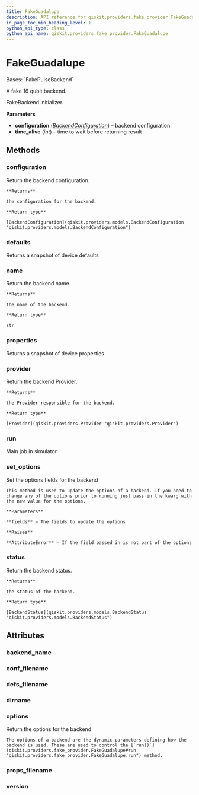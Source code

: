 ```yaml
---
title: FakeGuadalupe
description: API reference for qiskit.providers.fake_provider.FakeGuadalupe
in_page_toc_min_heading_level: 1
python_api_type: class
python_api_name: qiskit.providers.fake_provider.FakeGuadalupe
---
```


# FakeGuadalupe

<Class id="qiskit.providers.fake_provider.FakeGuadalupe" github="https://github.com/qiskit/qiskit/tree/stable/0.24/qiskit/providers/fake_provider/backends/guadalupe/fake_guadalupe.py" signature="FakeGuadalupe">
  Bases: `FakePulseBackend`

  A fake 16 qubit backend.

  FakeBackend initializer.

  **Parameters**

  *   **configuration** ([*BackendConfiguration*](qiskit.providers.models.BackendConfiguration "qiskit.providers.models.BackendConfiguration")) – backend configuration
  *   **time\_alive** (*int*) – time to wait before returning result

  ## Methods

  <span id="qiskit-providers-fake-provider-fakeguadalupe-configuration" />

  ### configuration

  <Function id="qiskit.providers.fake_provider.FakeGuadalupe.configuration" signature="FakeGuadalupe.configuration()">
    Return the backend configuration.

    **Returns**

    the configuration for the backend.

    **Return type**

    [BackendConfiguration](qiskit.providers.models.BackendConfiguration "qiskit.providers.models.BackendConfiguration")
  </Function>

  <span id="qiskit-providers-fake-provider-fakeguadalupe-defaults" />

  ### defaults

  <Function id="qiskit.providers.fake_provider.FakeGuadalupe.defaults" signature="FakeGuadalupe.defaults()">
    Returns a snapshot of device defaults
  </Function>

  <span id="qiskit-providers-fake-provider-fakeguadalupe-name" />

  ### name

  <Function id="qiskit.providers.fake_provider.FakeGuadalupe.name" signature="FakeGuadalupe.name()">
    Return the backend name.

    **Returns**

    the name of the backend.

    **Return type**

    str
  </Function>

  <span id="qiskit-providers-fake-provider-fakeguadalupe-properties" />

  ### properties

  <Function id="qiskit.providers.fake_provider.FakeGuadalupe.properties" signature="FakeGuadalupe.properties()">
    Returns a snapshot of device properties
  </Function>

  <span id="qiskit-providers-fake-provider-fakeguadalupe-provider" />

  ### provider

  <Function id="qiskit.providers.fake_provider.FakeGuadalupe.provider" signature="FakeGuadalupe.provider()">
    Return the backend Provider.

    **Returns**

    the Provider responsible for the backend.

    **Return type**

    [Provider](qiskit.providers.Provider "qiskit.providers.Provider")
  </Function>

  <span id="qiskit-providers-fake-provider-fakeguadalupe-run" />

  ### run

  <Function id="qiskit.providers.fake_provider.FakeGuadalupe.run" signature="FakeGuadalupe.run(run_input, **kwargs)">
    Main job in simulator
  </Function>

  <span id="qiskit-providers-fake-provider-fakeguadalupe-set-options" />

  ### set\_options

  <Function id="qiskit.providers.fake_provider.FakeGuadalupe.set_options" signature="FakeGuadalupe.set_options(**fields)">
    Set the options fields for the backend

    This method is used to update the options of a backend. If you need to change any of the options prior to running just pass in the kwarg with the new value for the options.

    **Parameters**

    **fields** – The fields to update the options

    **Raises**

    **AttributeError** – If the field passed in is not part of the options
  </Function>

  <span id="qiskit-providers-fake-provider-fakeguadalupe-status" />

  ### status

  <Function id="qiskit.providers.fake_provider.FakeGuadalupe.status" signature="FakeGuadalupe.status()">
    Return the backend status.

    **Returns**

    the status of the backend.

    **Return type**

    [BackendStatus](qiskit.providers.models.BackendStatus "qiskit.providers.models.BackendStatus")
  </Function>

  ## Attributes

  ### backend\_name

  <Attribute id="qiskit.providers.fake_provider.FakeGuadalupe.backend_name" name="backend_name" attributeValue="= 'fake_guadalupe'" />

  ### conf\_filename

  <Attribute id="qiskit.providers.fake_provider.FakeGuadalupe.conf_filename" name="conf_filename" attributeValue="= 'conf_guadalupe.json'" />

  ### defs\_filename

  <Attribute id="qiskit.providers.fake_provider.FakeGuadalupe.defs_filename" name="defs_filename" attributeValue="= 'defs_guadalupe.json'" />

  ### dirname

  <Attribute id="qiskit.providers.fake_provider.FakeGuadalupe.dirname" name="dirname" attributeValue="= '/home/computertreker/git/qiskit/qiskit/.tox/docs/lib/python3.8/site-packages/qiskit/providers/fake_provider/backends/guadalupe'" />

  ### options

  <Attribute id="qiskit.providers.fake_provider.FakeGuadalupe.options" name="options">
    Return the options for the backend

    The options of a backend are the dynamic parameters defining how the backend is used. These are used to control the [`run()`](qiskit.providers.fake_provider.FakeGuadalupe#run "qiskit.providers.fake_provider.FakeGuadalupe.run") method.
  </Attribute>

  ### props\_filename

  <Attribute id="qiskit.providers.fake_provider.FakeGuadalupe.props_filename" name="props_filename" attributeValue="= 'props_guadalupe.json'" />

  ### version

  <Attribute id="qiskit.providers.fake_provider.FakeGuadalupe.version" name="version" attributeValue="= 1" />
</Class>

